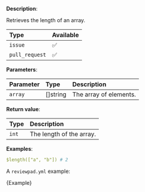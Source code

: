 
**Description**:

Retrieves the length of an array.

| Type           | Available |
| :------------- | :-------- |
| `issue`        | ✅        |
| `pull_request` | ✅        |

**Parameters**:

| Parameter | Type      | Description            |
| :-------- | :-------- | :--------------------- |
| `array`   | \[]string | The array of elements. |

**Return value**:

| Type  | Description              |
| :---- | :----------------------- |
| `int` | The length of the array. |

**Examples**:

```yml
$length(["a", "b"]) # 2
```

A `reviewpad.yml` example:

<CodeBlock language="yml">{Example}</CodeBlock>
